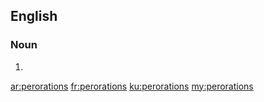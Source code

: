 ==English==

===Noun===
{{head|en|plural}}

# {{plural of|peroration|lang=en}}

[[ar:perorations]]
[[fr:perorations]]
[[ku:perorations]]
[[my:perorations]]